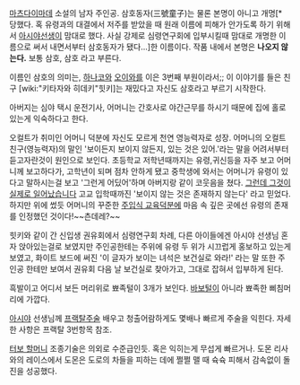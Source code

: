 [[마츠다이마데]] 소설의 남자 주인공. 삼호동자(三號童子)는 물론 본명이 아니고 개명[* 당했다. 혹 유령과의 대결에서 저주를 받았을 때 원래 이름에 피해가 안가도록 하기 위해서 [[아시야]]선생이 맘대로 했다. 사실 강제로 심령연구회에 입부시킬때 맘대로 개명한 이름으로 써서 내면서부터 삼호동자가 됐다...]한 이름이다.
작품 내에서 본명은 '''나오지 않는다.'''
보통 삼호, 삼호 라고 부른다.

이름인 삼호의 의미는, [[하나코]]와 [[오이와]]를 이은 3번째 부원이라서;;
이 이야기를 들은 친구 [wiki:"키타자와 히데키"힛키]는 재밌다고 자신도 삼호라고 부르기 시작한다.

아버지는 심야 택시 운전기사, 어머니는 간호사로 야간근무를 하시기 때문에 집에 홀로 있는게 익숙하다고 한다.

오컬트가 취미인 어머니 덕분에 자신도 모르게 천연 영능력자로 성장. 어머니의 오컬트 친구(영능력자)의 말인 '보이든지 보이지 않든지, 있는 것은 있어.'라는 말을 어려서부터 듣고자란것이 원인으로 보인다.
초등학교 저학년때까지는 유령,귀신등을 자주 보고 어머니께 보고하다가, 고학년이 되며 점차 안하게 됐고 중학생에 와서는 어머니가 유령이 있다고 말하시는걸 보고 '그런게 어딨어'하며 아버지랑 같이 코웃음을 쳤다. [[그런데 그것이 실제로 일어났습니다]]
고교 입학때까진 '보이지 않는 것은 존재하지 않는다' 라고 믿었다. 하지만 위에 썼듯 어머니의 꾸준한 [[주입식 교육]]덕분에 마음 속 깊은 곳에선 유령의 존재를 인정했던 것이다!~~츤데레?~~

힛키와 같이 간 신입생 권유회에서 심령연구회 차례, 다른 아이들에겐 아시야 선생님 혼자 앉아있는걸로 보였지만 주인공한테는 주위에 유령 두 위가 시끄럽게 홍보하고 있는게 보였고, 화이트 보드에 써진
'이 글자가 보이는 녀석은 보건실로 와라!' 라는 말 또한 주인공 한테만 보여서 권유회 다음 날 보건실로 찾아가고, 그대로 잡혀서 입부하게 된다.

흑발이고 어디서 보든 머리위로 뾰족털이 3개가 보인다. [[바보털]]이 아니라 뾰족한 삐침머리에 가깝다.

[[아시야]] 선생님께 [[프랙탈]]주술 배우고 청출어람하게도 몇배나 빠르게 주술을 익힌다. 자세한 사항은 프랙탈 3번항목 참조.

[[터보 할머니]] 조종기술은 의외로 수준급인듯. 혹은 익히는게 무섭게 빠르거나. 도몬 리사와의 레이스에서 도몬은 도로의 차들을 피하는 데에 쩔쩔 맬 때 슉슉 피해서 감속없이 돌진을 성공했다.
